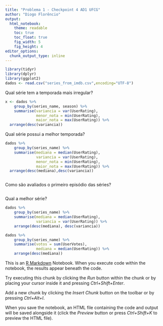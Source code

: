 ```yaml
---
title: "Problema 1 - Checkpoint 4 AD1 UFCG"
author: "Diogo Florêncio"
output:
  html_notebook:
    theme: readable
    toc: true
    toc_float: true
    fig_width: 5
    fig_height: 4
editor_options: 
  chunk_output_type: inline
---
```



```r
library(tidyr)
library(dplyr)
library(ggplot2)
dados <- read.csv("series_from_imdb.csv",encoding="UTF-8")
```
Qual série tem a temporada mais irregular?
```r
x <- dados %>% 
    group_by(series_name, season) %>% 
    summarise(variancia = var(UserRating),
              menor_nota = min(UserRating),
              maior_nota = max(UserRating)) %>%
  arrange(desc(variancia))
```
Qual série possui a melhor temporada?
```r
dados %>% 
    group_by(series_name) %>% 
    summarise(mediana = median(UserRating),
              variancia = var(UserRating),
              menor_nota = min(UserRating),
              maior_nota = max(UserRating)) %>%
  arrange(desc(mediana),desc(variancia))



```
Como são avaliados o primeiro episódio das séries?
```r

```
Qual a melhor série?
```r
dados %>% 
    group_by(series_name) %>% 
    summarise(mediana = median(UserRating),
              variancia = var(UserRating)) %>%
    arrange(desc(mediana), desc(variancia))
```

```r
dados %>% 
    group_by(series_name) %>% 
    summarise(votos = sum(UserVotes),
              mediana = median(UserRating)) %>%
    arrange(desc(mediana))
```


This is an [R Markdown](http://rmarkdown.rstudio.com) Notebook. When you execute code within the notebook, the results appear beneath the code. 

Try executing this chunk by clicking the *Run* button within the chunk or by placing your cursor inside it and pressing *Ctrl+Shift+Enter*. 

Add a new chunk by clicking the *Insert Chunk* button on the toolbar or by pressing *Ctrl+Alt+I*.

When you save the notebook, an HTML file containing the code and output will be saved alongside it (click the *Preview* button or press *Ctrl+Shift+K* to preview the HTML file).
